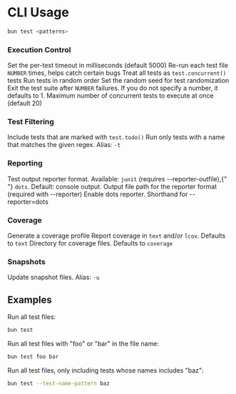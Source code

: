 # CLI Usage

```bash
bun test <patterns>
```

### Execution Control

<ParamField path="--timeout" type="number" default="5000">
	Set the per-test timeout in milliseconds (default 5000)
</ParamField>

<ParamField path="--rerun-each" type="number">
	Re-run each test file <code>NUMBER</code> times, helps catch certain bugs
</ParamField>

<ParamField path="--concurrent" type="boolean">
	Treat all tests as <code>test.concurrent()</code> tests
</ParamField>

<ParamField path="--randomize" type="boolean">
	Run tests in random order
</ParamField>

<ParamField path="--seed" type="number">
	Set the random seed for test randomization
</ParamField>

<ParamField path="--bail" type="number" default="1">
	Exit the test suite after <code>NUMBER</code> failures. If you do not specify a number, it
	defaults to 1.
</ParamField>

<ParamField path="--max-concurrency" type="number" default="20">
	Maximum number of concurrent tests to execute at once (default 20)
</ParamField>

### Test Filtering

<ParamField path="--todo" type="boolean">
	Include tests that are marked with <code>test.todo()</code>
</ParamField>

<ParamField path="--test-name-pattern" type="string">
	Run only tests with a name that matches the given regex. Alias: <code>-t</code>
</ParamField>

### Reporting

<ParamField path="--reporter" type="string">
	Test output reporter format. Available: <code>junit</code> (requires --reporter-outfile),{" "}
	<code>dots</code>. Default: console output.
</ParamField>

<ParamField path="--reporter-outfile" type="string">
	Output file path for the reporter format (required with --reporter)
</ParamField>

<ParamField path="--dots" type="boolean">
	Enable dots reporter. Shorthand for --reporter=dots
</ParamField>

### Coverage

<ParamField path="--coverage" type="boolean">
	Generate a coverage profile
</ParamField>

<ParamField path="--coverage-reporter" type="string" default="text">
	Report coverage in <code>text</code> and/or <code>lcov</code>. Defaults to <code>text</code>
</ParamField>

<ParamField path="--coverage-dir" type="string" default="coverage">
	Directory for coverage files. Defaults to <code>coverage</code>
</ParamField>

### Snapshots

<ParamField path="--update-snapshots" type="boolean">
	Update snapshot files. Alias: <code>-u</code>
</ParamField>

## Examples

Run all test files:

```bash terminal icon="terminal"
bun test
```

Run all test files with "foo" or "bar" in the file name:

```bash terminal icon="terminal"
bun test foo bar
```

Run all test files, only including tests whose names includes "baz":

```bash terminal icon="terminal"
bun test --test-name-pattern baz
```
